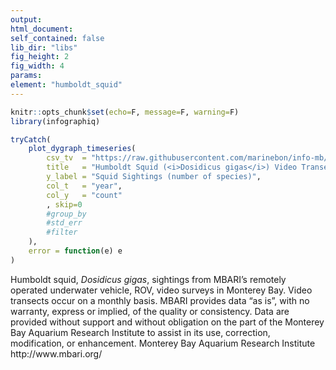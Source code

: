 ```yaml
---
output:
html_document:
self_contained: false
lib_dir: "libs"
fig_height: 2
fig_width: 4
params:
element: "humboldt_squid"
---
```


```r
knitr::opts_chunk$set(echo=F, message=F, warning=F)
library(infographiq)
```

<base target="_parent">


```r
tryCatch(
    plot_dygraph_timeseries(
        csv_tv  = "https://raw.githubusercontent.com/marinebon/info-mb/master/prep/data/dosidicus/MBARI_ROV_dosid.csv",
        title   = "Humboldt Squid (<i>Dosidicus gigas</i>) Video Transect Sightings in Monterey Bay",
        y_label = "Squid Sightings (number of species)",
        col_t   = "year",
        col_y   = "count"
        , skip=0
        #group_by  
        #std_err   
        #filter
    ),
    error = function(e) e
)
```
Humboldt squid, <i>Dosidicus gigas</i>, sightings from MBARI's remotely operated underwater vehicle, ROV, video surveys in Monterey Bay. Video transects occur on a monthly basis. MBARI provides data "as is", with no warranty, express or implied, of the quality or consistency. Data are provided without support and without obligation on the part of the Monterey Bay Aquarium Research Institute to assist in its use, correction, modification, or enhancement. Monterey Bay Aquarium Research Institute http://www.mbari.org/
